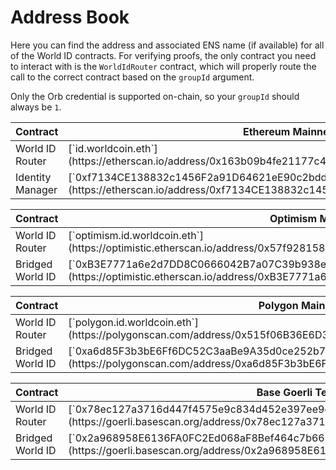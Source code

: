 # Address Book

Here you can find the address and associated ENS name (if available) for all of the World ID contracts. For verifying proofs, the only contract you need to interact with is the `WorldIdRouter` contract, which will properly route the call to the correct contract based on the `groupId` argument.

<Note>Only the Orb credential is supported on-chain, so your `groupId` should always be `1`.</Note>

<Tabs>
<TabItem label="Ethereum">
<table>
  <thead>
    <tr>
      <th>Contract</th>
      <th>Ethereum Mainnet</th>
      <th>Ethereum Goerli Testnet</th>
    </tr>
  </thead>
  <tbody>
    <tr>
      <td className="align-middle">World ID Router</td>
      <td className="align-middle">[`id.worldcoin.eth`](https://etherscan.io/address/0x163b09b4fe21177c455d850bd815b6d583732432#code)</td>
      <td className="align-middle">[`goerli.id.worldcoin.eth`](https://goerli.etherscan.io/address/0x11cA3127182f7583EfC416a8771BD4d11Fae4334#code)</td>
    </tr>
    <tr>
      <td className="align-middle">Identity Manager</td>
      <td className="align-middle">[`0xf7134CE138832c1456F2a91D64621eE90c2bddEa`](https://etherscan.io/address/0xf7134CE138832c1456F2a91D64621eE90c2bddEa#code)</td>
      <td className="align-middle">[`0x78ec127a3716d447f4575e9c834d452e397ee9e1`](https://goerli.etherscan.io/address/0x78eC127A3716D447F4575E9c834d452E397EE9E1#code)</td>
    </tr>
  </tbody>
</table>
</TabItem>
<TabItem label="Optimism">
<table>
  <thead>
    <tr>
      <th>Contract</th>
      <th>Optimism Mainnet</th>
      <th>Optimism Goerli Testnet</th>
    </tr>
  </thead>
  <tbody>
    <tr>
      <td className="align-middle">World ID Router</td>
      <td className="align-middle">[`optimism.id.worldcoin.eth`](https://optimistic.etherscan.io/address/0x57f928158C3EE7CDad1e4D8642503c4D0201f611#code)</td>
      <td className="align-middle">[`op-goerli.id.worldcoin.eth`](https://goerli-optimism.etherscan.io/address/0x515f06B36E6D3b707eAecBdeD18d8B384944c87f#code)</td>
    </tr>
    <tr>
      <td className="align-middle">Bridged World ID</td>
      <td className="align-middle">[`0xB3E7771a6e2d7DD8C0666042B7a07C39b938eb7d`](https://optimistic.etherscan.io/address/0xB3E7771a6e2d7DD8C0666042B7a07C39b938eb7d#code)</td>
      <td className="align-middle">[`0x715161DB36C260e4bE7094773785A111D11bC5F9`](https://goerli-optimism.etherscan.io/address/0x715161DB36C260e4bE7094773785A111D11bC5F9#code)</td>
    </tr>
  </tbody>
</table>
</TabItem>
<TabItem label="Polygon">
<table>
  <thead>
    <tr>
      <th>Contract</th>
      <th>Polygon Mainnet</th>
      <th>Polygon Mumbai Testnet</th>
    </tr>
  </thead>
  <tbody>
    <tr>
      <td className="align-middle">World ID Router</td>
      <td className="align-middle">[`polygon.id.worldcoin.eth`](https://polygonscan.com/address/0x515f06B36E6D3b707eAecBdeD18d8B384944c87f#code)</td>
      <td className="align-middle">[`mumbai.id.worldcoin.eth`](https://mumbai.polygonscan.com/address/0x719683F13Eeea7D84fCBa5d7d17Bf82e03E3d260#code)</td>
    </tr>
    <tr>
      <td className="align-middle">Bridged World ID</td>
      <td className="align-middle">[`0xa6d85F3b3bE6Ff6DC52C3aaBe9A35d0ce252b79F`](https://polygonscan.com/address/0xa6d85F3b3bE6Ff6DC52C3aaBe9A35d0ce252b79F#code)</td>
      <td className="align-middle">[`0xCDfDF72065493bDDb2131478c89C1D5482BD1dF6`](https://mumbai.polygonscan.com/address/0xCDfDF72065493bDDb2131478c89C1D5482BD1dF6#code)</td>
    </tr>
  </tbody>
</table>
</TabItem>
<TabItem label="Base (Goerli)">
<table>
  <thead>
    <tr>
      <th>Contract</th>
      <th>Base Goerli Testnet</th>
    </tr>
  </thead>
  <tbody>
    <tr>
      <td className="align-middle">World ID Router</td>
      <td className="align-middle">[`0x78ec127a3716d447f4575e9c834d452e397ee9e1`](https://goerli.basescan.org/address/0x78ec127a3716d447f4575e9c834d452e397ee9e1#code)</td>
    </tr>
    <tr>
      <td className="align-middle">Bridged World ID</td>
      <td className="align-middle">[`0x2a968958E6136FA0FC2Ed068aF8Bef464c7b66EA`](https://goerli.basescan.org/address/0x2a968958E6136FA0FC2Ed068aF8Bef464c7b66EA#code)</td>
    </tr>
  </tbody>
</table>
</TabItem>
</Tabs>